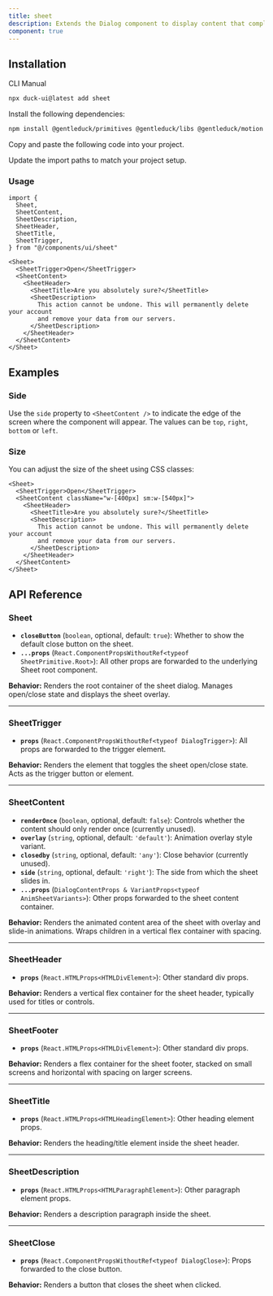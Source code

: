 ```yaml
---
title: sheet
description: Extends the Dialog component to display content that complements the main content of the screen.
component: true
---
```


<ComponentPreview name="sheet-1" description="A sheet component." />

## Installation

<Tabs defaultValue="cli">

<TabsList>
  <TabsTrigger value="cli">CLI</TabsTrigger>
  <TabsTrigger value="manual">Manual</TabsTrigger>
</TabsList>
<TabsContent value="cli">

```bash
npx duck-ui@latest add sheet
```

</TabsContent>

<TabsContent value="manual">

<Steps>

<Step>Install the following dependencies:</Step>

```bash
npm install @gentleduck/primitives @gentleduck/libs @gentleduck/motion @gentleduck/variants
```

<Step>Copy and paste the following code into your project.</Step>

<ComponentSource name="sheet" />

<Step>Update the import paths to match your project setup.</Step>

</Steps>

</TabsContent>

</Tabs>

### Usage

```tsx
import {
  Sheet,
  SheetContent,
  SheetDescription,
  SheetHeader,
  SheetTitle,
  SheetTrigger,
} from "@/components/ui/sheet"
```

```tsx
<Sheet>
  <SheetTrigger>Open</SheetTrigger>
  <SheetContent>
    <SheetHeader>
      <SheetTitle>Are you absolutely sure?</SheetTitle>
      <SheetDescription>
        This action cannot be undone. This will permanently delete your account
        and remove your data from our servers.
      </SheetDescription>
    </SheetHeader>
  </SheetContent>
</Sheet>
```

## Examples

### Side

Use the `side` property to `<SheetContent />` to indicate the edge of the screen where the component will appear. The values can be `top`, `right`, `bottom` or `left`.

<ComponentPreview name="sheet-2" />

### Size

You can adjust the size of the sheet using CSS classes:

```tsx {3}
<Sheet>
  <SheetTrigger>Open</SheetTrigger>
  <SheetContent className="w-[400px] sm:w-[540px]">
    <SheetHeader>
      <SheetTitle>Are you absolutely sure?</SheetTitle>
      <SheetDescription>
        This action cannot be undone. This will permanently delete your account
        and remove your data from our servers.
      </SheetDescription>
    </SheetHeader>
  </SheetContent>
</Sheet>
```

## API Reference

### **Sheet**

* **`closeButton`** (`boolean`, optional, default: `true`): Whether to show the default close button on the sheet.
* **`...props`** (`React.ComponentPropsWithoutRef<typeof SheetPrimitive.Root>`): All other props are forwarded to the underlying Sheet root component.

**Behavior:**
Renders the root container of the sheet dialog. Manages open/close state and displays the sheet overlay.

---

### **SheetTrigger**

* **`props`** (`React.ComponentPropsWithoutRef<typeof DialogTrigger>`): All props are forwarded to the trigger element.

**Behavior:**
Renders the element that toggles the sheet open/close state. Acts as the trigger button or element.

---

### **SheetContent**

* **`renderOnce`** (`boolean`, optional, default: `false`): Controls whether the content should only render once (currently unused).
* **`overlay`** (`string`, optional, default: `'default'`): Animation overlay style variant.
* **`closedby`** (`string`, optional, default: `'any'`): Close behavior (currently unused).
* **`side`** (`string`, optional, default: `'right'`): The side from which the sheet slides in.
* **`...props`** (`DialogContentProps & VariantProps<typeof AnimSheetVariants>`): Other props forwarded to the sheet content container.

**Behavior:**
Renders the animated content area of the sheet with overlay and slide-in animations. Wraps children in a vertical flex container with spacing.

---

### **SheetHeader**

* **`props`** (`React.HTMLProps<HTMLDivElement>`): Other standard div props.

**Behavior:**
Renders a vertical flex container for the sheet header, typically used for titles or controls.

---

### **SheetFooter**

* **`props`** (`React.HTMLProps<HTMLDivElement>`): Other standard div props.

**Behavior:**
Renders a flex container for the sheet footer, stacked on small screens and horizontal with spacing on larger screens.

---

### **SheetTitle**

* **`props`** (`React.HTMLProps<HTMLHeadingElement>`): Other heading element props.

**Behavior:**
Renders the heading/title element inside the sheet header.

---

### **SheetDescription**

* **`props`** (`React.HTMLProps<HTMLParagraphElement>`): Other paragraph element props.

**Behavior:**
Renders a description paragraph inside the sheet.

---

### **SheetClose**

* **`props`** (`React.ComponentPropsWithoutRef<typeof DialogClose>`): Props forwarded to the close button.

**Behavior:**
Renders a button that closes the sheet when clicked.
